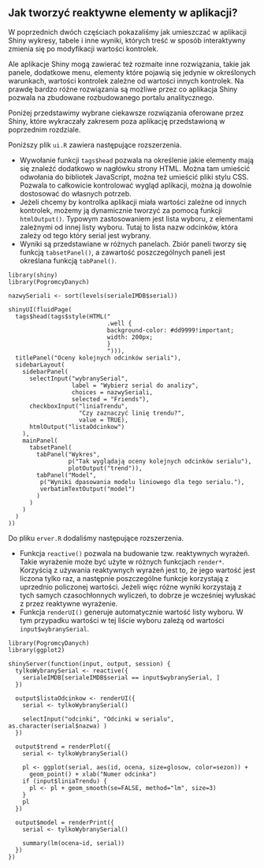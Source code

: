 ## Jak tworzyć reaktywne elementy w aplikacji?

W poprzednich dwóch częściach pokazaliśmy jak umieszczać w aplikacji Shiny wykresy, tabele i inne wyniki, których treść w sposób interaktywny zmienia się po modyfikacji wartości kontrolek. 

Ale aplikacje Shiny mogą zawierać też rozmaite inne rozwiązania, takie jak panele, dodatkowe menu, elementy które pojawią się jedynie w określonych warunkach, wartości kontrolek zależne od wartości innych kontrolek. Na prawdę bardzo różne rozwiązania są możliwe przez co aplikacja Shiny pozwala na zbudowane rozbudowanego portalu analitycznego.

Poniżej przedstawimy wybrane ciekawsze rozwiązania oferowane przez Shiny, które wykraczały zakresem poza aplikację przedstawioną w poprzednim rozdziale.


Poniższy plik `ui.R` zawiera następujące rozszerzenia.

* Wywołanie funkcji `tags$head` pozwala na określenie jakie elementy mają się znaleźć dodatkowo w nagłówku strony HTML. Można tam umieścić odwołania do bibliotek JavaScript, można też umieścić pliki stylu CSS. Pozwala to całkowicie kontrolować wygląd aplikacji, można ją dowolnie dostosować do własnych potrzeb.
* Jeżeli chcemy by kontrolka aplikacji miała wartości zależne od innych kontrolek, możemy ją dynamicznie tworzyć za pomocą funkcji `htmlOutput()`. Typowym zastosowaniem jest lista wyboru, z elementami zależnymi od innej listy wyboru. Tutaj to lista nazw odcinków, która zależy od tego który serial jest wybrany.
* Wyniki są przedstawiane w różnych panelach. Zbiór paneli tworzy się funkcją `tabsetPanel()`, a zawartość poszczególnych paneli jest określana funkcją `tabPanel()`.


```
library(shiny)
library(PogromcyDanych)

nazwySeriali <- sort(levels(serialeIMDB$serial))

shinyUI(fluidPage(
  tags$head(tags$style(HTML("
                            .well {
                            background-color: #dd9999!important;
                            width: 200px;
                            }
                            "))),
  titlePanel("Oceny kolejnych odcinków seriali"),
  sidebarLayout(
    sidebarPanel(
      selectInput("wybranySerial", 
                  label = "Wybierz serial do analizy",
                  choices = nazwySeriali,
                  selected = "Friends"),
      checkboxInput("liniaTrendu",
                    "Czy zaznaczyć linię trendu?",
                    value = TRUE),
      htmlOutput("listaOdcinkow")
    ),
    mainPanel(
      tabsetPanel(
        tabPanel("Wykres", 
                 p("Tak wyglądają oceny kolejnych odcinków serialu"), 
                 plotOutput("trend")),
        tabPanel("Model",
         p("Wyniki dpasowania modelu liniowego dla tego serialu."),
         verbatimTextOutput("model")
        )    
      )
    )
  )
))
```

Do pliku `erver.R` dodaliśmy następujące rozszerzenia. 

* Funkcja `reactive()` pozwala na budowanie tzw. reaktywnych wyrażeń. Takie wyrażenie może być użyte w różnych funkcjach `render*`. Korzyścią z używania reaktywnych wyrażeń jest to, że jego wartość jest liczona tylko raz, a następnie poszczególne funkcje korzystają z uprzednio policzonej wartości. Jeżeli więc różne wyniki korzystają z tych samych czasochłonnych wyliczeń, to dobrze je wcześniej wyłuskać z przez reaktywne wyrażenie.
* Funkcja `renderUI()` generuje automatycznie wartość listy wyboru. W tym przypadku wartości w tej liście wyboru zależą od wartości `input$wybranySerial`.

```
library(PogromcyDanych)
library(ggplot2)

shinyServer(function(input, output, session) {
  tylkoWybranySerial <- reactive({
    serialeIMDB[serialeIMDB$serial == input$wybranySerial, ]
  })
  
  output$listaOdcinkow <- renderUI({ 
    serial <- tylkoWybranySerial()

    selectInput("odcinki", "Odcinki w serialu", as.character(serial$nazwa) )
  })

  output$trend = renderPlot({
    serial <- tylkoWybranySerial()
    
    pl <- ggplot(serial, aes(id, ocena, size=glosow, color=sezon)) +
      geom_point() + xlab("Numer odcinka")
    if (input$liniaTrendu) {
      pl <- pl + geom_smooth(se=FALSE, method="lm", size=3)
    }
    pl
  })
  
  output$model = renderPrint({
    serial <- tylkoWybranySerial()
    
    summary(lm(ocena~id, serial))
  })
})
```

